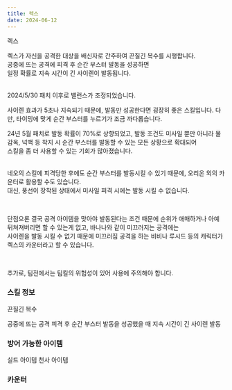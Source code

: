```yaml
---
title: 렉스
date: 2024-06-12
---
```


<Sprite className="character" backgroundPosition="-1125px -31px">렉스</Sprite>

<Bq>렉스가 자신을 공격한 대상을 배신자로 간주하여 끈질긴 복수를 시행합니다. <br/>
공중에 뜨는 공격에 피격 후 순간 부스터 발동을 성공하면 <br/>
일정 확률로 지속 시간이 긴 사이렌이 발동됩니다.<br/><br/>
<Link target="_blank" href="https://kartdrift.nexon.com/kartdrift/ko/news/update/view?threadId=2527539">2024/5/30 패치</Link> 이후로 밸런스가 조정되었습니다.</Bq>

사이렌 효과가 5초나 지속되기 때문에, 발동만 성공한다면 굉장히 좋은 스킬입니다. 다만, 타이밍에 맞게 순간 부스터를 누르기가 조금 까다롭습니다. <br/>

24년 5월 패치로 발동 확률이 70%로 상향되었고, 발동 조건도 미사일 뿐만 아니라 물감옥, 넉백 등 착지 시 순간 부스터를 발동할 수 있는 모든 상황으로 확대되어 <br/>
스킬을 좀 더 사용할 수 있는 기회가 많아졌습니다. <br/> <br/> 

네오의 스킬에 피격당한 후에도 순간 부스터를 발동시킬 수 있기 때문에, 오리온 외의 카운터로 활용할 수도 있습니다.<br/> 
대신, 풍선이 장착된 상태에서 미사일 피격 시에는 발동 시킬 수 없습니다.

<br/>

단점으론 결국 공격 아이템을 맞아야 발동된다는 조건 때문에 순위가 애매하거나 아예 뒤쳐져버리면 할 수 있는게 없고, 바나나와 같이 미끄러지는 공격에는 <br/>
사이렌을 발동 시킬 수 없기 때문에 미끄러짐 공격을 하는 비비나 루시드 등의 캐릭터가 렉스의 카운터라고 할 수 있습니다.

<br/>

추가로, 팀전에서는 팀킬의 위험성이 있어 사용에 주의해야 합니다.

### 스킬 정보

<Sprite className="skill" backgroundPosition="-460px -10px">끈질긴 복수</Sprite>

<Info diffText="중급자 추천" titleText="끈질긴 복수" tagText="패시브"/>

<Bq>공중에 뜨는 공격 피격 후 순간 부스터 발동을 성공했을 때 지속 시간이 긴 사이렌 발동</Bq>

<TagList title="발동 확률">
    <Tag name="일반" text1="70%"/>
    <Tag name="고급" text1="72%"/>
    <Tag name="희귀" text1="74%"/>
    <Tag name="영웅" text1="76%"/>
    <Tag name="전설" text1="78%"/>
</TagList>

### 방어 가능한 아이템

<Division className="mdFlex mdCg">
    <Sprite className="item" backgroundPosition="-244px -165px">실드 아이템</Sprite>
    <Sprite className="item" backgroundPosition="-87px -13px">천사 아이템</Sprite>
</Division>

### 카운터

<Division className="mdFlex mdCg">
    <Tag name="비비" styleClassName="radius"/>
    <Tag name="루시드" styleClassName="radius"/>
</Division>